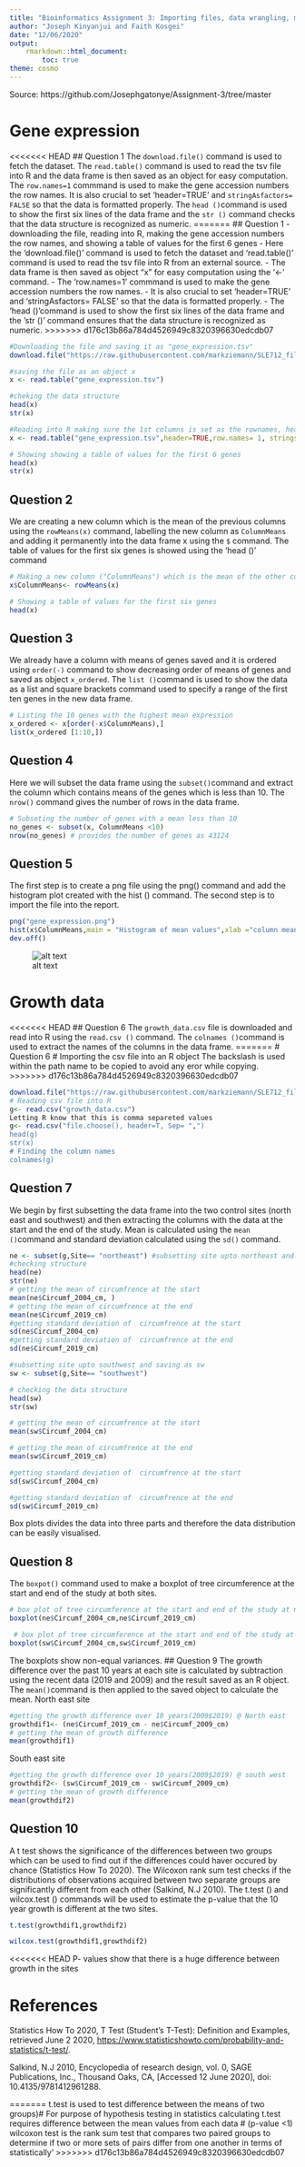 ```yaml
---
title: "Bioinformatics Assignment 3: Importing files, data wrangling, mathematical operations, plots and saving code on GitHub Report"
author: "Joseph Kinyanjui and Faith Kosgei"
date: "12/06/2020"
output:
    rmarkdown::html_document:
        toc: true
theme: cosmo
---
```


Source: https://github.com/Josephgatonye/Assignment-3/tree/master

# Gene expression

<<<<<<< HEAD
## Question 1 
The `download.file()`  command is used to fetch the dataset. The `read.table()` command  is used to read the tsv file into R and the data frame is then saved as an object for easy computation. The `row.names=1` commmand is used to make the gene accession numbers the row names. It is also crucial to set 'header=TRUE' and `stringAsfactors= FALSE` so that the data is formatted properly. The `head ()`command is used to show the first six lines of the data frame and the `str ()` command checks that the data structure is recognized as numeric. 
=======
## Question 1 - downloading the file, reading into R, making the gene accession numbers the row names, and showing a table of values for the first 6 genes
- Here the 'download.file()' command is used to fetch the dataset and 'read.table()' command  is used to read the tsv file into R from an external source.
- The data frame is then saved as object "x" for easy computation using the '<-' command.
- The 'row.names=1' commmand is used to make the gene accession numbers the row names.
- It is also crucial to set 'header=TRUE' and 'stringAsfactors= FALSE' so that the data is formatted properly. - The 'head ()'command is used to show the first six lines of the data frame and the 'str ()' command ensures that the data structure is recognized as numeric. 
>>>>>>> d176c13b86a784d4526949c8320396630edcdb07
```r
#Downloading the file and saving it as "gene_expression.tsv"
download.file("https://raw.githubusercontent.com/markziemann/SLE712_files/master/bioinfo_asst3_part1_files/gene_expression.tsv",destfile = "gene_expression.tsv") 

#saving the file as an object x
x <- read.table("gene_expression.tsv") 

#cheking the data structure
head(x) 
str(x) 

#Reading into R making sure the 1st columns is set as the rownames, headers are recognized an only first 6 genes are shown
x <- read.table("gene_expression.tsv",header=TRUE,row.names= 1, stringsAsFactors = FALSE)

# Showing showing a table of values for the first 6 genes
head(x)
str(x)
```
## Question 2 
We are creating a new column which is the mean of the previous columns using the `rowMeans(x)` command, labelling the new column as `ColumnMeans` and adding it permanently into the data frame x using the `$` command. The table of values for the first six genes is showed using the 'head ()' command 
```r
# Making a new column ("ColumnMeans") which is the mean of the other columns
x$ColumnMeans<- rowMeans(x)

# Showing a table of values for the first six genes
head(x)
```
## Question 3 
We already have a column with means of genes saved and it is ordered using `order(-)` command to show decreasing order of means of genes and saved as object `x_ordered`. The `list ()`command is used to show the data as a list and square brackets command used to specify a range of the first ten genes in the new data frame.
```r
# Listing the 10 genes with the highest mean expression
x_ordered <- x[order(-x$ColumnMeans),]
list(x_ordered [1:10,])
```
## Question 4 
Here we will subset the data frame using the `subset()`command and extract the column which contains means of the genes which is less than 10. The `nrow()` command gives the number of rows in the data frame.

```r
# Subseting the number of genes with a mean less than 10
no_genes <- subset(x, ColumnMeans <10)
nrow(no_genes) # provides the number of genes as 43124
```
## Question 5 
The first step is to create a png file using the png() command and add the histogram plot created with the hist () command. The second step is to import the file into the report.

```r
png("gene_expression.png") 
hist(x$ColumnMeans,main = "Histogram of mean values",xlab ="column means")
dev.off()
```
![alt text](gene_expression.png "Gene_Expression Plot") 

# Growth data

<<<<<<< HEAD
## Question 6 
The `growth_data.csv` file is downloaded and read into R using the `read.csv ()` command. The `colnames ()`command is used to extract the names of the columns in the data frame.
=======
# Question 6 
# Importing the csv file into an R object
The backslash is used within the path name to be copied to avoid any eror while copying.
>>>>>>> d176c13b86a784d4526949c8320396630edcdb07
```r
download.file("https://raw.githubusercontent.com/markziemann/SLE712_files/master/bioinfo_asst3_part1_files/growth_data.csv",destfile = "growth_data.csv")
# Reading csv file into R
g<- read.csv("growth_data.csv")
Letting R know that this is comma separeted values
g<- read.csv("file.choose(), header=T, Sep= ",")
head(g)
str(x)
# Finding the column names
colnames(g)
```

## Question 7
We begin by first subsetting the data frame into the two control sites (north east and southwest) and then extracting the columns with the data at the start and the end of the study. Mean is calculated using the `mean ()`command and standard deviation calculated using the `sd()` command.
```r
ne <- subset(g,Site== "northeast") #subsetting site upto northeast and saving as ne
#checking structure
head(ne)
str(ne)
# getting the mean of circumfrence at the start
mean(ne$Circumf_2004_cm, ) 
# getting the mean of circumfrence at the end
mean(ne$Circumf_2019_cm)
#getting standard deviation of  circumfrence at the start
sd(ne$Circumf_2004_cm)
#getting standard deviation of  circumfrence at the end
sd(ne$Circumf_2019_cm)
```

```r
#subsetting site upto southwest and saving as sw
sw <- subset(g,Site== "southwest")

# checking the data structure
head(sw)
str(sw)

# getting the mean of circumfrence at the start
mean(sw$Circumf_2004_cm)

# getting the mean of circumfrence at the end
mean(sw$Circumf_2019_cm)

#getting standard deviation of  circumfrence at the start
sd(sw$Circumf_2004_cm)

#getting standard deviation of  circumfrence at the end
sd(sw$Circumf_2019_cm)
```
Box plots divides the data into three parts and therefore the data distribution can be easily visualised.

## Question 8
The `boxpot()` command used to make a boxplot of tree circumference at the start and end of the study at both sites.
```r
# box plot of tree circumference at the start and end of the study at north west 
boxplot(ne$Circumf_2004_cm,ne$Circumf_2019_cm)
```

```r
 # box plot of tree circumference at the start and end of the study at south east
boxplot(sw$Circumf_2004_cm,sw$Circumf_2019_cm)
```
The boxplots show non-equal variances.
## Question 9
The growth difference over the past 10 years at each site is calculated by subtraction using the recent data (2019 and 2009) and the result saved as an R object. The `mean()`command is then applied to the saved object to calculate the mean.
North east site
```r
#getting the growth difference over 10 years(2009$2019) @ North east
growthdif1<- (ne$Circumf_2019_cm - ne$Circumf_2009_cm)
# getting the mean of growth difference
mean(growthdif1)
```
South east site
```r
#getting the growth difference over 10 years(2009$2019) @ south west
growthdif2<- (sw$Circumf_2019_cm - sw$Circumf_2009_cm)
# getting the mean of growth difference
mean(growthdif2)
```

## Question 10
A t test shows the significance of the differences between two groups which can be used to find out if the differences could haver occured by chance (Statistics How To 2020). The Wilcoxon rank sum test checks if the distributions of observations acquired between two separate groups are significantly different from each other (Salkind, N.J 2010). The t.test () and wilcox.test () commands will be used to estimate the p-value that the 10 year growth is different at the two sites.

```r
t.test(growthdif1,growthdif2)
```
```r
wilcox.test(growthdif1,growthdif2)
```
<<<<<<< HEAD
P- values show that there is a huge difference between growth in the sites

# References

Statistics How To 2020, 
T Test (Student’s T-Test): Definition and Examples, retrieved June 2 2020, <https://www.statisticshowto.com/probability-and-statistics/t-test/>.

Salkind, N.J 2010, Encyclopedia of research design, vol. 0, SAGE Publications, Inc., Thousand Oaks, CA, [Accessed 12 June 2020], doi: 10.4135/9781412961288.



=======
t.test is used to test difference between the means of two groups)# For purpose of hypothesis testing in statistics
calculating t.test requires difference between the mean values from each data  # (p-value <1)                                                                                                                                       
wilcoxon test is  the rank sum test that compares two paired groups to determine if two or more sets of pairs differ from one another in terms of statistically'
>>>>>>> d176c13b86a784d4526949c8320396630edcdb07
